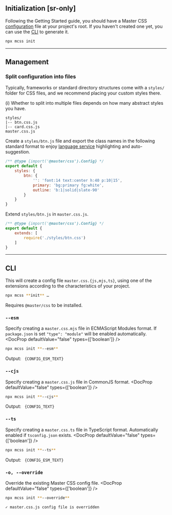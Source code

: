 
## Initialization [sr-only]
Following the Getting Started guide, you should have a Master CSS [configuration](/docs/configuration) file at your project's root. If you haven't created one yet, you can use the [CLI](#cli) to generate it.
```bash name=Terminal
npx mcss init
```

---

## Management
### Split configuration into files
Typically, frameworks or standard directory structures come with a `styles/` folder for CSS files, and we recommend placing your custom styles there.

(i) Whether to split into multiple files depends on how many abstract styles you have.
```treeview
styles/
|-- btn.css.js
|-- card.css.js
master.css.js
```
Create a `styles/btn.js` file and export the class names in the following standard format to enjoy [language service](/docs/language-service) highlighting and auto-suggestion.
```js name=styles/btn.css.js
/** @type {import('@master/css').Config} */
export default {
    styles: {
        btn: {
            '': 'font:14 text:center h:40 p:10|15',
            primary: 'bg:primary fg:white',
            outline: 'b:1|solid|slate-90'
        }
    }
}
```

Extend `styles/btn.js` in `master.css.js`.

```js name=master.css.js
/** @type {import('@master/css').Config} */
export default {
    extends: [
        require('./styles/btn.css')
    ]
}
```

---

## CLI
This will create a config file `master.css.{js,mjs,ts}`, using one of the extensions according to the characteristics of your project.
```bash name=Terminal
npx mcss **init** …
```
Requires `@master/css` to be installed.

### `--esm`
Specify creating a `master.css.mjs` file in ECMAScript Modules format. If `package.json` is set `"type": "module"` will be enabled automatically.
<DocProp defaultValue="false" types={['boolean']} />
```bash name=Terminal
npx mcss init **--esm**
```
Output:
<Code lang="js" name="master.css.js">
    {CONFIG_ESM_TEXT}
</Code>

### `--cjs`
Specify creating a `master.css.js` file in CommonJS format.
<DocProp defaultValue="false" types={['boolean']} />
```bash name=Terminal
npx mcss init **--cjs**
```
Output:
<Code lang="js" name="master.css.js">
    {CONFIG_TEXT}
</Code>

### `--ts`
Specify creating a `master.css.ts` file in TypeScript format. Automatically enabled if `tsconfig.json` exists.
<DocProp defaultValue="false" types={['boolean']} />
```bash name=Terminal
npx mcss init **--ts**
```
Output:
<Code lang="js" name="master.css.ts">
    {CONFIG_ESM_TEXT}
</Code>

### `-o, --override`
Override the existing Master CSS config file.
<DocProp defaultValue="false" types={['boolean']} />
```bash name=Terminal
npx mcss init **--override**
```
```html
✓ master.css.js config file is overridden
```